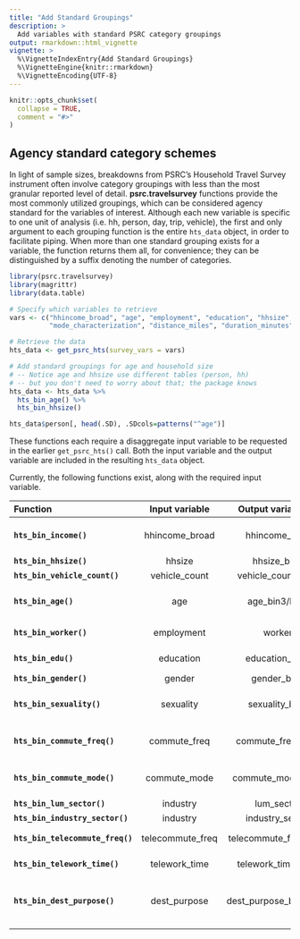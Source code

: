 ```yaml
---
title: "Add Standard Groupings"
description: >
  Add variables with standard PSRC category groupings
output: rmarkdown::html_vignette
vignette: >
  %\VignetteIndexEntry{Add Standard Groupings}
  %\VignetteEngine{knitr::rmarkdown}
  %\VignetteEncoding{UTF-8}
---
```


```r
knitr::opts_chunk$set(
  collapse = TRUE,
  comment = "#>"
)
```

## Agency standard category schemes

In light of sample sizes, breakdowns from PSRC's Household Travel Survey instrument often involve category groupings with less than the most granular reported level of detail. **psrc.travelsurvey** functions provide the most commonly utilized groupings, which can be considered agency standard for the variables of interest. Although each new variable is specific to one unit of analysis (i.e. hh, person, day, trip, vehicle), the first and only argument to each grouping function is the entire `hts_data` object, in order to facilitate piping. When more than one standard grouping exists for a variable, the function returns them all, for convenience; they can be distinguished by a suffix denoting the number of categories.

```r
library(psrc.travelsurvey)
library(magrittr)
library(data.table)

# Specify which variables to retrieve
vars <- c("hhincome_broad", "age", "employment", "education", "hhsize", 
          "mode_characterization", "distance_miles", "duration_minutes")

# Retrieve the data
hts_data <- get_psrc_hts(survey_vars = vars) 

# Add standard groupings for age and household size
# -- Notice age and hhsize use different tables (person, hh)
# -- but you don't need to worry about that; the package knows
hts_data <- hts_data %>% 
  hts_bin_age() %>%
  hts_bin_hhsize()

hts_data$person[, head(.SD), .SDcols=patterns("^age")]

```

These functions each require a disaggregate input variable to be requested in the earlier `get_psrc_hts()` call. Both the input variable and the output variable are included in the resulting `hts_data` object.

Currently, the following functions exist, along with the required input variable.


|           Function               |  Input variable   |    Output variable(s)   |                 Breakpoints                |
|:---------------------------------|:-----------------:|:-----------------------:|:------------------------------------------:|
| **`hts_bin_income()`**           |  hhincome_broad   |  hhincome_bin5          |  $25K ]( $50K ]( $75K ]( $100K             |
| **`hts_bin_hhsize()`**           |  hhsize           |  hhsize_bin4            |  1 • 2 • 3 • 4+                            |
| **`hts_bin_vehicle_count()`**    |  vehicle_count    |  vehicle_count_bin4     |  1 • 2 • 3 • 4+                            |
| **`hts_bin_age()`**              |  age              |  age_bin3/bin5          | 18 )[ 64 )[ 65 **or** 18 )[ 25 )[ 45 )[ 65 |
| **`hts_bin_worker()`**           |  employment       |  worker                 |  worker • non-worker                       |
| **`hts_bin_edu()`**              |  education        |  education_bin2         |  Less )[ Bachelors+                        |
| **`hts_bin_gender()`**           |  gender           |  gender_bin3            |  m • f • nb/oth                            |
| **`hts_bin_sexuality()`**        |  sexuality        |  sexuality_bin3         |  hetero • LGBTQ+ • Missing                 |
| **`hts_bin_commute_freq()`**     |  commute_freq     |  commute_freq_bin6      |  Less • 1 • 2 • 3 • 4 • 5+ days/week       |
| **`hts_bin_commute_mode()`**     |  commute_mode     |  commute_mode_bin5      |  SOV • HOV • trnst • w/b • oth             |
| **`hts_bin_lum_sector()`**       |  industry         |  lum_sector             |  (13 sectors)                              |
| **`hts_bin_industry_sector()`**  |  industry         |  industry_sector        |  (8 sectors)                               |
| **`hts_bin_telecommute_freq()`** |  telecommute_freq |  telecommute_freq_bin4  |  Less )[ 1 )[ 3 )[ 5+                      |
| **`hts_bin_telework_time()`**    |  telework_time    |  telework_time_bin3     |  Less )[ 3 )[ 6 hrs                        |
| **`hts_bin_dest_purpose()`**     |  dest_purpose     |  dest_purpose_bin4/bin9 |  Home • Work • Social/Rec/Eat • Errand     |
|                                  |                   |                         |                                            |






